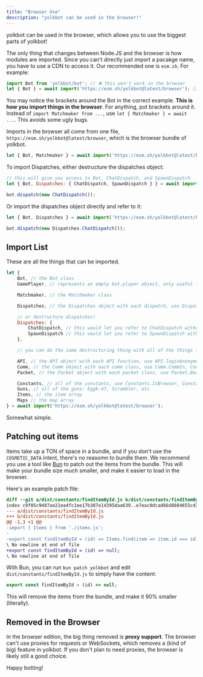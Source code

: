 ```yaml
---
title: "Browser Use"
description: "yolkbot can be used in the browser!"
---
```


yolkbot can be used in the browser, which allows you to use the biggest parts of yolkbot!

The only thing that changes between Node.JS and the browser is how modules are imported. Since you can't directly just import a pacakge name, you have to use a CDN to access it. Our recommended one is `esm.sh`. For example:

```js
import Bot from 'yolkbot/bot'; // ❌ this won't work in the browser
let { Bot } = await import('https://esm.sh/yolkbot@latest/browser'); // ✅ this is the proper method of browser importing
```

<Note>You may notice the brackets around the Bot in the correct example. **This is how you import things in the browser**. For anything, put brackets around it. Instead of `import Matchmaker from ...`, use `let { Matchmaker } = await ...`. This avoids some ugly bugs.</Note>

Imports in the browser all come from one file, `https://esm.sh/yolkbot@latest/browser`, which is the browser bundle of yolkbot.

```js
let { Bot, Matchmaker } = await import('https://esm.sh/yolkbot@latest/browser');
```

To import Dispatches, either destructure the dispatches object:

```js
// this will give you access to Bot, ChatDispatch, and SpawnDispatch
let { Bot, Dispatches: { ChatDispatch, SpawnDispatch } } = await import('https://esm.sh/yolkbot@latest/browser');

bot.dispatch(new ChatDispatch());
```

Or import the dispatches object directly and refer to it:

```js
let { Bot, Dispatches } = await import('https://esm.sh/yolkbot@latest/browser');

bot.dispatch(new Dispatches.ChatDispatch());
```

## Import List
These are all the things that can be imported.

```js
let {
    Bot, // the Bot class
    GamePlayer, // represents an empty bot.player object, only useful for typing

    Matchmaker, // the Matchmaker class

    Dispatches, // the Dispatches object with each dispatch, use Dispatches.ChatDispatch

    // or destructure dispatches!
    Dispatches: {
        ChatDispatch, // this would let you refer to ChatDispatch without the "Dispatches." prefix
        SpawnDispatch // this would let you refer to SpawnDispatch without the "Dispatches." prefix
    },

    // you can do the same destructuring thing with all of the things like API, Comm, etc that are objects

    API, // the API object with each API function, use API.loginAnonymously, API.loginWithCredentials, etc
    Comm, // the Comm object with each comm class, use Comm.CommIn, Comm.CommOut, Comm.Code, etc
    Packet, // the Packet object with each packet class, use Packet.BootPacket, Packet.ChatPacket, etc

    Constants, // all of the constants, use Constants.IsBrowser, Constants.GunList, etc
    Guns, // all of the guns: Eggk-47, Scrambler, etc
    Items, // the item array
    Maps // the map array
} = await import('https://esm.sh/yolkbot@latest/browser');
```

Somewhat simple.

## Patching out items
Items take up a TON of space in a bundle, and if you don't use the `COSMETIC_DATA` intent, there's no reasomn to bundle them. We recommend you use a tool like [Bun](https://bun.sh/) to patch out the items from the bundle. This will make your bundle size much smaller, and make it easier to load in the browser.

Here's an example patch file:

```patch
diff --git a/dist/constants/findItemById.js b/dist/constants/findItemById.js
index c9f05c9487ae21ea4fc1ee17b387e14395daa639..e7eac0dcad66d8884655c43103b19d1e113f5470 100644
--- a/dist/constants/findItemById.js
+++ b/dist/constants/findItemById.js
@@ -1,3 +1 @@
-import { Items } from './items.js';
-
-export const findItemById = (id) => Items.find(item => item.id === id);
\ No newline at end of file
+export const findItemById = (id) => null;
\ No newline at end of file
```

With Bun, you can run `bun patch yolkbot` and edit `dist/constants/findItemById.js` to simply have the content:

```js
export const findItemById = (id) => null;
```

This will remove the items from the bundle, and make it 90% smaller (literally).

## Removed in the Browser
In the browser edition, the big thing removed is **proxy support**. The browser can't use proxies for requests or WebSockets, which removes a (kind of big) feature in yolkbot. If you don't plan to need proxies, the browser is likely still a good choice.

Happy botting!